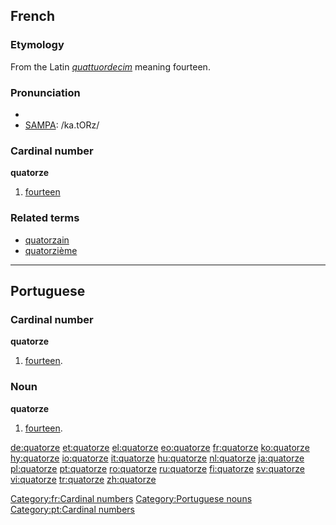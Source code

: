 ==French==

===Etymology===
From the Latin ''[[quattuordecim]]'' meaning fourteen.

===Pronunciation===
* {{IPA|lang=fr|/ka.tɔʁz/}}
* [[w:SAMPA|SAMPA]]: /ka.tORz/

===Cardinal number===
'''quatorze'''

# [[fourteen]]

===Related terms===
* [[quatorzain]]
* [[quatorzième]]

[[Category:fr:Cardinal numbers]]

----

==Portuguese==

===Cardinal number===
'''quatorze'''

# [[fourteen]].

===Noun===
'''quatorze''' {{m}}

# [[fourteen]].

[[Category:Portuguese nouns]]
[[Category:pt:Cardinal numbers]]

[[de:quatorze]]
[[et:quatorze]]
[[el:quatorze]]
[[eo:quatorze]]
[[fr:quatorze]]
[[ko:quatorze]]
[[hy:quatorze]]
[[io:quatorze]]
[[it:quatorze]]
[[hu:quatorze]]
[[nl:quatorze]]
[[ja:quatorze]]
[[pl:quatorze]]
[[pt:quatorze]]
[[ro:quatorze]]
[[ru:quatorze]]
[[fi:quatorze]]
[[sv:quatorze]]
[[vi:quatorze]]
[[tr:quatorze]]
[[zh:quatorze]]